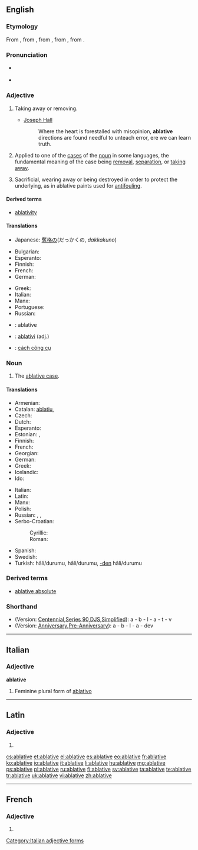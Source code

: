 ==English==
{{wikipedia}}

===Etymology===
From {{etyl|enm}}, from {{etyl|fro}} {{term|ablatif|ablatif|the ablative case|lang=fro}}, from {{etyl|la}} {{term|ablativus|ablativus|the ablative case|lang=la}}, from {{etyl|la}} {{term|ablatus|ablātus|taken away|lang=la}}, from {{etyl|la}} {{term|aufero|auferō|I take away|lang=la}}.

===Pronunciation===
* {{a|US}} {{IPA|/ˈæb.lə.tɪv/|æ.ˈbleɪt.ɪv/}}
* {{audio|en-us-ablative.ogg|Audio (US)}}

===Adjective===
{{en-adj|-}}

# {{obsolete}} Taking away or removing.
#* {{rfdate}} [[w:Joseph Hall (bishop)|Joseph Hall]]
#*: Where the heart is forestalled with misopinion, '''ablative''' directions are found needful to unteach error, ere we can learn truth.
# {{grammar}} Applied to one of the [[case]]s of the [[noun]] in some languages, the fundamental meaning of the case being [[removal]], [[separation]], or [[taking away]].
# {{context|engineering|nautical}} Sacrificial, wearing away or being destroyed in order to protect the underlying, as in ablative paints used for [[antifouling]].

====Derived terms====
* [[ablativity]]

====Translations====
{{trans-top|obsolete: taking away}}
* Japanese: [[奪格の]](だっかくの, ''dakkakuno'')
{{trans-mid}}
{{trans-bottom}}

{{trans-top|applied to one of the cases of the noun in other language}}
* Bulgarian: {{t|bg|творителен (падеж)}}
* Esperanto: {{t-|eo|ablativa|xs=Esperanto}}
* Finnish: {{t+|fi|ablatiivinen}}
* French: {{t+|fr|ablatif}}
* German: {{t|de|ablativisch}}
{{trans-mid}}
* Greek: {{t+|el|αφαιρετικός|f|tr=afairetikós}}
* Italian: {{t+|it|ablativo|m}}
* Manx: {{t|gv|gowaltagh}}
* Portuguese: {{t+|pt|ablativo}}
* Russian: {{t|ru|аблятивный|tr=abljatívnyj|sc=Cyrl}}
{{trans-bottom}}

{{checktrans-top}}
* {{ttbc|ia}}: ablative
{{trans-mid}}
* {{ttbc|nov}}: [[ablativi]] (adj.)
* {{ttbc|vi}}: [[cách công cụ]]
{{trans-bottom}}

===Noun===
{{en-noun}}

# {{grammar}} The [[ablative case]].

====Translations====
{{trans-top|(grammar) the ablative case}}
* Armenian: {{t|hy|բացառական|tr=bac’aṙakan}}
* Catalan: [[ablatiu]], {{m}}
* Czech: {{t|cs|ablativ|m}}
* Dutch: {{t+|nl|ablatief|m}}
* Esperanto: {{t+|eo|ablativo|xs=Esperanto}}
* Estonian: {{t|et|alaltütlev}}, {{t|et|ablatiiv}}
* Finnish: {{t+|fi|ablatiivi}}
* French: {{t+|fr|ablatif|m}}
* Georgian: {{t|ka|მოქმედებითი|sc=Geor|xs=Georgian}}
* German: {{t+|de|Ablativ|m}}
* Greek: {{t+|el|αφαιρετική|f|tr=afairetikí}}
* Icelandic: {{t+|is|sviftifall|n}}
* Ido: {{t+|io|ablativo|xs=Ido}}
{{trans-mid}}
* Italian: {{t+|it|ablativo|m}}
* Latin: {{t|la|casus ablativus|m}}
* Manx: {{t|gv|gowaltagh|m}}
* Polish: {{t-|pl|ablatyw|m}}
* Russian: {{t|ru|отложительный падеж|m|tr=otložítelʹnyj padéž|sc=Cyrl}}, {{t|ru|аблятив|m|tr=abljatív|sc=Cyrl}}, {{t|ru|аблатив|m|tr=ablatív|sc=Cyrl}}
* Serbo-Croatian:
*: Cyrillic: {{t|sh|аблатив|m}}
*: Roman: {{t|sh|ablativ|m}}
* Spanish: {{t+|es|ablativo|m}}
* Swedish: {{t+|sv|ablativ}}
* Turkish: {{t|tr|ayrılma}} hâli/durumu, {{t|tr|çıkma}} hâli/durumu, [[-den]] hâli/durumu
{{trans-bottom}}

===Derived terms===
* [[ablative absolute]]<!-- this does not belong here! - a construction in Latin, in which a noun in the ablative case has a [[participle]] (either expressed or [[implied]]), [[agreeing]] with it in [[gender]], [[number]], and case, both words forming a clause by themselves and being [[unconnected]], [[grammatically]], with the rest of the sentence; as, ''Tarquinio regnante, Pythagoras venit'', ''i. e.'' "Tarquinius reigning, Pythagoras came"; so, "When Tarquinius was king, Pythagoras came".-->

===Shorthand===
* (Version: [http://en.wikipedia.org/wiki/Gregg_Shorthand#Centennial_Gregg_Shorthand Centennial],[http://en.wikipedia.org/wiki/Gregg_Shorthand#Series_90_Gregg_Shorthand  Series 90],[http://en.wikipedia.org/wiki/Gregg_Shorthand#Diamond_Jubilee_Gregg_Shorthand  DJS],[http://en.wikipedia.org/wiki/Gregg_Shorthand#Simplified_Gregg_Shorthand Simplified]): a - b - l - a - t - v
* (Version: [http://en.wikipedia.org/wiki/Gregg_Shorthand#Anniversary_Gregg_Shorthand Anniversary],[http://en.wikipedia.org/wiki/Gregg_Shorthand#Pre-Anniversary_Gregg_Shorthand Pre-Anniversary]): a - b - l - a - dev

----

==Italian==

===Adjective===
'''ablative''' {{f}}

# Feminine plural form of [[ablativo]]

[[Category:Italian adjective forms]]

----

==Latin==

===Adjective===
{{la-adj-form|ablative}}

# {{inflection of|ablativus|ablativus|voc|m|s|lang=la}}

[[cs:ablative]]
[[et:ablative]]
[[el:ablative]]
[[es:ablative]]
[[eo:ablative]]
[[fr:ablative]]
[[ko:ablative]]
[[io:ablative]]
[[it:ablative]]
[[li:ablative]]
[[hu:ablative]]
[[mg:ablative]]
[[ps:ablative]]
[[pl:ablative]]
[[ru:ablative]]
[[fi:ablative]]
[[sv:ablative]]
[[ta:ablative]]
[[te:ablative]]
[[tr:ablative]]
[[uk:ablative]]
[[vi:ablative]]
[[zh:ablative]]

----
==French==

===Adjective===
{{fr-adj-form}} {{f}}

# {{form of|feminine|[[ablatif]]|lang=fr}}
{{rfc-auto}}